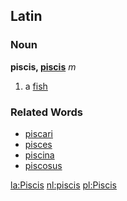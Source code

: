 ==Latin==
===Noun===
'''piscis, [[Wiktionary Appendix:Latin third declension|piscis]]''' ''m''

#a [[fish]]
===Related Words===
*[[piscari]]
*[[pisces]]
*[[piscina]]
*[[piscosus]]

[[la:Piscis]]
[[nl:piscis]]
[[pl:Piscis]]